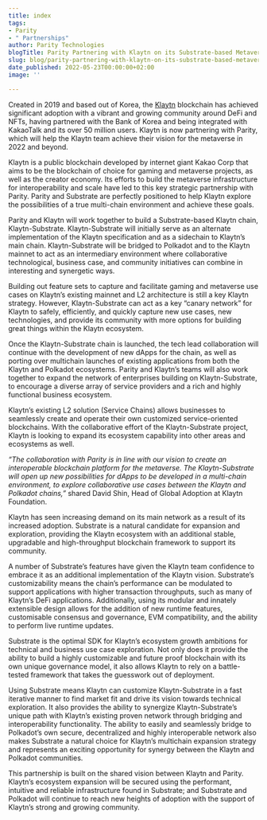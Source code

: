 ```yaml
---
title: index
tags:
- Parity
- " Partnerships"
author: Parity Technologies
blogTitle: Parity Partnering with Klaytn on its Substrate-based Metaverse Platform
slug: blog/parity-partnering-with-klaytn-on-its-substrate-based-metaverse-platform
date_published: 2022-05-23T00:00:00+02:00
image: ''

---
```

Created in 2019 and based out of Korea, the [Klaytn](https://www.klaytn.foundation/) blockchain has achieved significant adoption with a vibrant and growing community around DeFi and NFTs, having partnered with the Bank of Korea and being integrated with KakaoTalk and its over 50 million users. Klaytn is now partnering with Parity, which will help the Klaytn team achieve their vision for the metaverse in 2022 and beyond. 

Klaytn is a public blockchain developed by internet giant Kakao Corp that aims to be the blockchain of choice for gaming and metaverse projects, as well as the creator economy. Its efforts to build the metaverse infrastructure for interoperability and scale have led to this key strategic partnership with Parity. Parity and Substrate are perfectly positioned to help Klaytn explore the possibilities of a true multi-chain environment and achieve these goals.

Parity and Klaytn will work together to build a Substrate-based Klaytn chain, Klaytn-Substrate. Klaytn-Substrate will initially serve as an alternate implementation of the Klaytn specification and as a sidechain to Klaytn’s main chain. Klaytn-Substrate will be bridged to Polkadot and to the Klaytn mainnet to act as an intermediary environment where collaborative technological, business case, and community initiatives can combine in interesting and synergetic ways.

Building out feature sets to capture and facilitate gaming and metaverse use cases on Klaytn’s existing mainnet and L2 architecture is still a key Klaytn strategy. However, Klaytn-Substrate can act as a key “canary network” for Klaytn to safely, efficiently, and quickly capture new use cases, new technologies, and provide its community with more options for building great things within the Klaytn ecosystem.  
  
Once the Klaytn-Substrate chain is launched, the tech lead collaboration will continue with the development of new dApps for the chain, as well as porting over multichain launches of existing applications from both the Klaytn and Polkadot ecosystems. Parity and Klaytn’s teams will also work together to expand the network of enterprises building on Klaytn-Substrate, to encourage a diverse array of service providers and a rich and highly functional business ecosystem.

Klaytn’s existing L2 solution (Service Chains) allows businesses to seamlessly create and operate their own customized service-oriented blockchains. With the collaborative effort of the Klaytn-Substrate project, Klaytn is looking to expand its ecosystem capability into other areas and ecosystems as well.

_“The collaboration with Parity is in line with our vision to create an interoperable blockchain platform for the metaverse. The Klaytn-Substrate will open up new possibilities for dApps to be developed in a multi-chain environment, to explore collaborative use cases between the Klaytn and Polkadot chains,”_ shared David Shin, Head of Global Adoption at Klaytn Foundation.

Klaytn has seen increasing demand on its main network as a result of its increased adoption. Substrate is a natural candidate for expansion and exploration, providing the Klaytn ecosystem with an additional stable, upgradable and high-throughput blockchain framework to support its community.   
  
A number of Substrate’s features have given the Klaytn team confidence to embrace it as an additional implementation of the Klaytn vision. Substrate’s customizability means the chain’s performance can be modulated to support applications with higher transaction throughputs, such as many of Klaytn’s DeFi applications. Additionally, using its modular and innately extensible design allows for the addition of new runtime features, customisable consensus and governance, EVM compatibility, and the ability to perform live runtime updates.

Substrate is the optimal SDK for Klaytn’s ecosystem growth ambitions for technical and business use case exploration. Not only does it provide the ability to build a highly customizable and future proof blockchain with its own unique governance model, it also allows Klaytn to rely on a battle-tested framework that takes the guesswork out of deployment.

Using Substrate means Klaytn can customize Klaytn-Substrate in a fast iterative manner to find market fit and drive its vision towards technical exploration. It also provides the ability to synergize Klaytn-Substrate’s unique path with Klaytn’s existing proven network through bridging and interoperability functionality. The ability to easily and seamlessly bridge to Polkadot’s own secure, decentralized and highly interoperable network also makes Substrate a natural choice for Klaytn’s multichain expansion strategy and represents an exciting opportunity for synergy between the Klaytn and Polkadot communities.

This partnership is built on the shared vision between Klaytn and Parity. Klaytn’s ecosystem expansion will be secured using the performant, intuitive and reliable infrastructure found in Substrate; and Substrate and Polkadot will continue to reach new heights of adoption with the support of Klaytn’s strong and growing community.